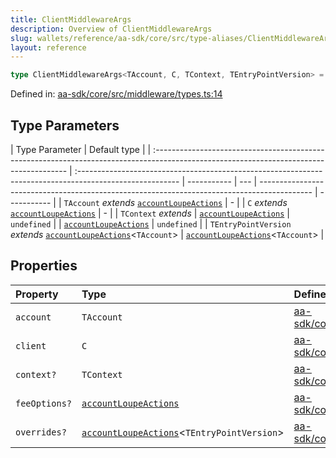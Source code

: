 ```yaml
---
title: ClientMiddlewareArgs
description: Overview of ClientMiddlewareArgs
slug: wallets/reference/aa-sdk/core/src/type-aliases/ClientMiddlewareArgs
layout: reference
---
```


```ts
type ClientMiddlewareArgs<TAccount, C, TContext, TEntryPointVersion> = object;
```

Defined in: [aa-sdk/core/src/middleware/types.ts:14](https://github.com/alchemyplatform/aa-sdk/blob/49e74eee8606f480b200b4612d00d950da8a8742/aa-sdk/core/src/middleware/types.ts#L14)

## Type Parameters

| Type Parameter                                                                                                                          | Default type                                                                                             |
| :-------------------------------------------------------------------------------------------------------------------------------------- | :------------------------------------------------------------------------------------------------------- | ----------- | --- | ------------------------------------------------------------------------------------------- | ----------- |
| `TAccount` _extends_ [`accountLoupeActions`](../../../../account-kit/core/src/variables/accountLoupeActions.mdx)                        | -                                                                                                        |
| `C` _extends_ [`accountLoupeActions`](../../../../account-kit/core/src/variables/accountLoupeActions.mdx)                               | -                                                                                                        |
| `TContext` _extends_                                                                                                                    | [`accountLoupeActions`](../../../../account-kit/core/src/variables/accountLoupeActions.mdx)              | `undefined` |     | [`accountLoupeActions`](../../../../account-kit/core/src/variables/accountLoupeActions.mdx) | `undefined` |
| `TEntryPointVersion` _extends_ [`accountLoupeActions`](../../../../account-kit/core/src/variables/accountLoupeActions.mdx)\<`TAccount`> | [`accountLoupeActions`](../../../../account-kit/core/src/variables/accountLoupeActions.mdx)\<`TAccount`> |

## Properties

| Property                            | Type                                                                                                               | Defined in                                                                                                                                                                |
| :---------------------------------- | :----------------------------------------------------------------------------------------------------------------- | :------------------------------------------------------------------------------------------------------------------------------------------------------------------------ |
| <a id="account" /> `account`        | `TAccount`                                                                                                         | [aa-sdk/core/src/middleware/types.ts:26](https://github.com/alchemyplatform/aa-sdk/blob/49e74eee8606f480b200b4612d00d950da8a8742/aa-sdk/core/src/middleware/types.ts#L26) |
| <a id="client" /> `client`          | `C`                                                                                                                | [aa-sdk/core/src/middleware/types.ts:27](https://github.com/alchemyplatform/aa-sdk/blob/49e74eee8606f480b200b4612d00d950da8a8742/aa-sdk/core/src/middleware/types.ts#L27) |
| <a id="context" /> `context?`       | `TContext`                                                                                                         | [aa-sdk/core/src/middleware/types.ts:24](https://github.com/alchemyplatform/aa-sdk/blob/49e74eee8606f480b200b4612d00d950da8a8742/aa-sdk/core/src/middleware/types.ts#L24) |
| <a id="feeoptions" /> `feeOptions?` | [`accountLoupeActions`](../../../../account-kit/core/src/variables/accountLoupeActions.mdx)                        | [aa-sdk/core/src/middleware/types.ts:25](https://github.com/alchemyplatform/aa-sdk/blob/49e74eee8606f480b200b4612d00d950da8a8742/aa-sdk/core/src/middleware/types.ts#L25) |
| <a id="overrides" /> `overrides?`   | [`accountLoupeActions`](../../../../account-kit/core/src/variables/accountLoupeActions.mdx)\<`TEntryPointVersion`> | [aa-sdk/core/src/middleware/types.ts:23](https://github.com/alchemyplatform/aa-sdk/blob/49e74eee8606f480b200b4612d00d950da8a8742/aa-sdk/core/src/middleware/types.ts#L23) |
